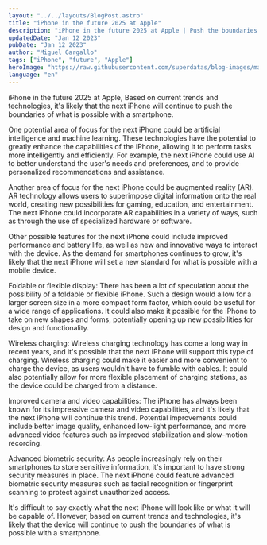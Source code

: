 ```yaml
---
layout: "../../layouts/BlogPost.astro"
title: "iPhone in the future 2025 at Apple"
description: "iPhone in the future 2025 at Apple | Push the boundaries."
updatedDate: "Jan 12 2023"
pubDate: "Jan 12 2023"
author: "Miguel Gargallo"
tags: ["iPhone", "future", "Apple"]
heroImage: "https://raw.githubusercontent.com/superdatas/blog-images/main/ai-advancement-science.png"
language: "en"
---
```


iPhone in the future 2025 at Apple, Based on current trends and technologies, it's likely that the next iPhone will continue to push the boundaries of what is possible with a smartphone.

One potential area of focus for the next iPhone could be artificial intelligence and machine learning. These technologies have the potential to greatly enhance the capabilities of the iPhone, allowing it to perform tasks more intelligently and efficiently. For example, the next iPhone could use AI to better understand the user's needs and preferences, and to provide personalized recommendations and assistance.

Another area of focus for the next iPhone could be augmented reality (AR). AR technology allows users to superimpose digital information onto the real world, creating new possibilities for gaming, education, and entertainment. The next iPhone could incorporate AR capabilities in a variety of ways, such as through the use of specialized hardware or software.

Other possible features for the next iPhone could include improved performance and battery life, as well as new and innovative ways to interact with the device. As the demand for smartphones continues to grow, it's likely that the next iPhone will set a new standard for what is possible with a mobile device.

Foldable or flexible display: There has been a lot of speculation about the possibility of a foldable or flexible iPhone. Such a design would allow for a larger screen size in a more compact form factor, which could be useful for a wide range of applications. It could also make it possible for the iPhone to take on new shapes and forms, potentially opening up new possibilities for design and functionality.

Wireless charging: Wireless charging technology has come a long way in recent years, and it's possible that the next iPhone will support this type of charging. Wireless charging could make it easier and more convenient to charge the device, as users wouldn't have to fumble with cables. It could also potentially allow for more flexible placement of charging stations, as the device could be charged from a distance.

Improved camera and video capabilities: The iPhone has always been known for its impressive camera and video capabilities, and it's likely that the next iPhone will continue this trend. Potential improvements could include better image quality, enhanced low-light performance, and more advanced video features such as improved stabilization and slow-motion recording.

Advanced biometric security: As people increasingly rely on their smartphones to store sensitive information, it's important to have strong security measures in place. The next iPhone could feature advanced biometric security measures such as facial recognition or fingerprint scanning to protect against unauthorized access.

It's difficult to say exactly what the next iPhone will look like or what it will be capable of. However, based on current trends and technologies, it's likely that the device will continue to push the boundaries of what is possible with a smartphone.
